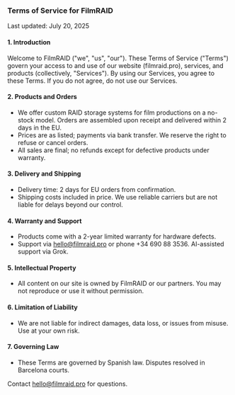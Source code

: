 ### Terms of Service for FilmRAID

Last updated: July 20, 2025

#### 1. Introduction

Welcome to FilmRAID ("we", "us", "our"). These Terms of Service ("Terms") govern your access to and use of our website (filmraid.pro), services, and products (collectively, "Services"). By using our Services, you agree to these Terms. If you do not agree, do not use our Services.

#### 2. Products and Orders

- We offer custom RAID storage systems for film productions on a no-stock model. Orders are assembled upon receipt and delivered within 2 days in the EU.
- Prices are as listed; payments via bank transfer. We reserve the right to refuse or cancel orders.
- All sales are final; no refunds except for defective products under warranty.

#### 3. Delivery and Shipping

- Delivery time: 2 days for EU orders from confirmation.
- Shipping costs included in price. We use reliable carriers but are not liable for delays beyond our control.

#### 4. Warranty and Support

- Products come with a 2-year limited warranty for hardware defects.
- Support via hello@filmraid.pro or phone +34 690 88 3536. AI-assisted support via Grok.

#### 5. Intellectual Property

- All content on our site is owned by FilmRAID or our partners. You may not reproduce or use it without permission.

#### 6. Limitation of Liability

- We are not liable for indirect damages, data loss, or issues from misuse. Use at your own risk.

#### 7. Governing Law

- These Terms are governed by Spanish law. Disputes resolved in Barcelona courts.

Contact hello@filmraid.pro for questions.
